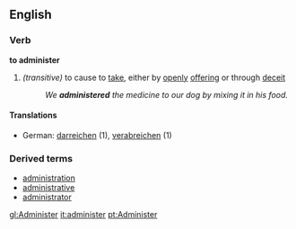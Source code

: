 ==English==
===Verb===
'''to administer'''
#''(transitive)'' to cause to [[take]], either by [[openly]] [[offer]]ing or through [[deceit]]
#:''We '''administered''' the medicine to our dog by mixing it in his food.''
====Translations====
*German: [[darreichen]] (1), [[verabreichen]] (1)
===Derived terms===
*[[administration]]
*[[administrative]]
*[[administrator]]

[[gl:Administer]]
[[it:administer]]
[[pt:Administer]]